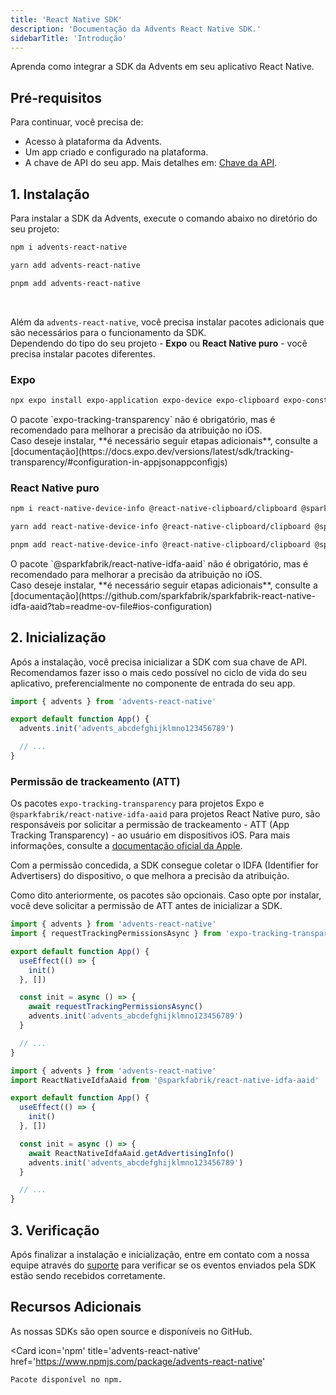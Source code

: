 ```yaml
---
title: 'React Native SDK'
description: 'Documentação da Advents React Native SDK.'
sidebarTitle: 'Introdução'
---
```


Aprenda como integrar a SDK da Advents em seu aplicativo React Native.

## Pré-requisitos

Para continuar, você precisa de:

- Acesso à plataforma da Advents.
- Um app criado e configurado na plataforma.
- A chave de API do seu app. Mais detalhes em: [Chave da API](/api-key).

## 1. Instalação

Para instalar a SDK da Advents, execute o comando abaixo no diretório do seu projeto:

<CodeGroup>

```bash npm
npm i advents-react-native
```

```bash yarn
yarn add advents-react-native
```

```bash pnpm
pnpm add advents-react-native
```

</CodeGroup>

<br />

Além da `advents-react-native`, você precisa instalar pacotes adicionais que são necessários para o funcionamento da SDK.<br />
Dependendo do tipo do seu projeto - **Expo** ou **React Native puro** - você precisa instalar pacotes diferentes.

### Expo

```bash Terminal
npx expo install expo-application expo-device expo-clipboard expo-constants expo-tracking-transparency
```

<Warning>
  O pacote `expo-tracking-transparency` não é obrigatório, mas é recomendado para melhorar a
  precisão da atribuição no iOS. <br />
  Caso deseje instalar, **é necessário seguir etapas adicionais**, consulte a
  [documentação](https://docs.expo.dev/versions/latest/sdk/tracking-transparency/#configuration-in-appjsonappconfigjs)
</Warning>

### React Native puro

<CodeGroup>

```bash npm
npm i react-native-device-info @react-native-clipboard/clipboard @sparkfabrik/react-native-idfa-aaid
```

```bash yarn
yarn add react-native-device-info @react-native-clipboard/clipboard @sparkfabrik/react-native-idfa-aaid
```

```bash pnpm
pnpm add react-native-device-info @react-native-clipboard/clipboard @sparkfabrik/react-native-idfa-aaid
```

</CodeGroup>

<Warning>
  O pacote `@sparkfabrik/react-native-idfa-aaid` não é obrigatório, mas é recomendado para melhorar
  a precisão da atribuição no iOS. <br />
  Caso deseje instalar, **é necessário seguir etapas adicionais**, consulte a
  [documentação](https://github.com/sparkfabrik/sparkfabrik-react-native-idfa-aaid?tab=readme-ov-file#ios-configuration)
</Warning>

## 2. Inicialização

Após a instalação, você precisa inicializar a SDK com sua chave de API. Recomendamos fazer isso o mais cedo possível no ciclo de vida do seu aplicativo, preferencialmente no componente de entrada do seu app.

```typescript App.tsx
import { advents } from 'advents-react-native'

export default function App() {
  advents.init('advents_abcdefghijklmno123456789')

  // ...
}
```

### Permissão de trackeamento (ATT)

Os pacotes `expo-tracking-transparency` para projetos Expo e `@sparkfabrik/react-native-idfa-aaid` para projetos React Native puro, são responsáveis por solicitar a permissão de trackeamento - ATT (App Tracking Transparency) - ao usuário em dispositivos iOS. Para mais informações, consulte a [documentação oficial da Apple](https://developer.apple.com/app-store/user-privacy-and-data-use).

Com a permissão concedida, a SDK consegue coletar o IDFA (Identifier for Advertisers) do dispositivo, o que melhora a precisão da atribuição.

Como dito anteriormente, os pacotes são opcionais. Caso opte por instalar, você deve solicitar a permissão de ATT antes de inicializar a SDK.

<CodeGroup>

```typescript Expo
import { advents } from 'advents-react-native'
import { requestTrackingPermissionsAsync } from 'expo-tracking-transparency'

export default function App() {
  useEffect(() => {
    init()
  }, [])

  const init = async () => {
    await requestTrackingPermissionsAsync()
    advents.init('advents_abcdefghijklmno123456789')
  }

  // ...
}
```

```typescript React Native puro
import { advents } from 'advents-react-native'
import ReactNativeIdfaAaid from '@sparkfabrik/react-native-idfa-aaid'

export default function App() {
  useEffect(() => {
    init()
  }, [])

  const init = async () => {
    await ReactNativeIdfaAaid.getAdvertisingInfo()
    advents.init('advents_abcdefghijklmno123456789')
  }

  // ...
}
```

</CodeGroup>

## 3. Verificação

Após finalizar a instalação e inicialização, entre em contato com a nossa equipe através do [suporte](/support/contact-us) para verificar se os eventos enviados pela SDK estão sendo recebidos corretamente.

## Recursos Adicionais

<CardGroup cols={2}>
  <Card
    icon='github'
    title='advents-react-native'
    href='https://github.com/advents-io/advents-react-native'
  >
    As nossas SDKs são open source e disponíveis no GitHub.
  </Card>

  <Card
    icon='npm'
    title='advents-react-native'
    href='https://www.npmjs.com/package/advents-react-native'
  >
    Pacote disponível no npm.
  </Card>
</CardGroup>
